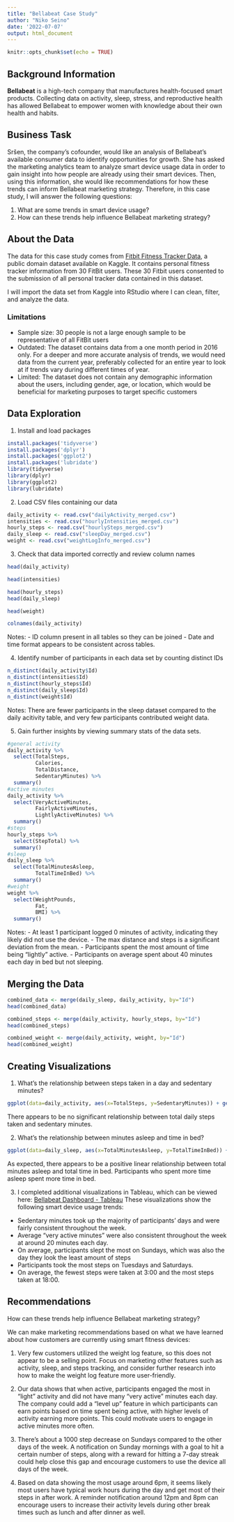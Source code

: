```yaml
---
title: "Bellabeat Case Study"
author: "Niko Seino"
date: '2022-07-07'
output: html_document
---
```


```r
knitr::opts_chunk$set(echo = TRUE)
```

## Background Information

**Bellabeat** is a high-tech company that manufactures health-focused smart products. Collecting data on activity, sleep, stress, and reproductive health has allowed Bellabeat to empower women with knowledge about their own health and habits. 

## Business Task

Sršen, the company's cofounder, would like an analysis of Bellabeat’s available consumer data to identify opportunities for growth. She has asked the marketing analytics team to analyze smart device usage data in order to gain insight into how people are already using their smart devices. Then, using this information, she would like recommendations for how these trends can inform Bellabeat marketing strategy. Therefore, in this case study, I will answer the following questions:

1. What are some trends in smart device usage?
2. How can these trends help influence Bellabeat marketing strategy?

## About the Data

The data for this case study comes from [Fitbit Fitness Tracker Data](https://www.kaggle.com/datasets/arashnic/fitbit), a public domain dataset available on Kaggle. It contains personal fitness tracker information from 30 FitBit users. These 30 Fitbit users consented to the submission of all personal tracker data contained in this dataset. 

I will import the data set from Kaggle into RStudio where I can clean, filter, and analyze the data. 

### Limitations

- Sample size: 30 people is not a large enough sample to be representative of all FitBit users
- Outdated: The dataset contains data from a one month period in 2016 only. For a deeper and more accurate analysis of trends, we would need data from the current year, preferably collected for an entire year to look at if trends vary during different times of year. 
- Limited: The dataset does not contain any demographic information about the users, including gender, age, or location, which would be beneficial for marketing purposes to target specific customers


## Data Exploration
1. Install and load packages
```r
install.packages('tidyverse')
install.packages('dplyr')
install.packages('ggplot2')
install.packages('lubridate')
library(tidyverse) 
library(dplyr) 
library(ggplot2) 
library(lubridate) 
```

2. Load CSV files containing our data
```r
daily_activity <- read.csv("dailyActivity_merged.csv")
intensities <- read.csv("hourlyIntensities_merged.csv")
hourly_steps <- read.csv("hourlySteps_merged.csv")
daily_sleep <- read.csv("sleepDay_merged.csv")
weight <- read.csv("weightLogInfo_merged.csv")
```

3. Check that data imported correctly and review column names
```r
head(daily_activity)
```
```r
head(intensities)
```
```r
head(hourly_steps)
head(daily_sleep)
```
```r
head(weight)
```
```r
colnames(daily_activity)
```

Notes: 
- ID column present in all tables so they can be joined
- Date and time format appears to be consistent across tables.

4. Identify number of participants in each data set by counting distinct IDs
```r
n_distinct(daily_activity$Id)
n_distinct(intensities$Id)
n_distinct(hourly_steps$Id)
n_distinct(daily_sleep$Id)
n_distinct(weight$Id)
```
Notes: There are fewer participants in the sleep dataset compared to the daily acitivity table, and very few participants contributed weight data.

5. Gain further insights by viewing summary stats of the data sets.

```r
#general activity
daily_activity %>%  
  select(TotalSteps,
         Calories,
         TotalDistance,
         SedentaryMinutes) %>%
  summary()
#active minutes
daily_activity %>%  
  select(VeryActiveMinutes, 
         FairlyActiveMinutes, 
         LightlyActiveMinutes) %>%
  summary()
#steps
hourly_steps %>% 
  select(StepTotal) %>% 
  summary()
#sleep
daily_sleep %>% 
  select(TotalMinutesAsleep,
         TotalTimeInBed) %>% 
  summary()
#weight
weight %>% 
  select(WeightPounds,
         Fat,
         BMI) %>% 
  summary()
```
Notes:
- At least 1 participant logged 0 minutes of activity, indicating they likely did not use the device.
- The max distance and steps is a significant deviation from the mean.
- Participants spent the most amount of time being "lightly" active.
- Participants on average spent about 40 minutes each day in bed but not sleeping.

## Merging the Data

```r
combined_data <- merge(daily_sleep, daily_activity, by="Id")
head(combined_data)
```
```r
combined_steps <- merge(daily_activity, hourly_steps, by="Id")
head(combined_steps)
```
```r
combined_weight <- merge(daily_activity, weight, by="Id")
head(combined_weight)
```

## Creating Visualizations
1. What's the relationship between steps taken in a day and sedentary minutes?
```r
ggplot(data=daily_activity, aes(x=TotalSteps, y=SedentaryMinutes)) + geom_point() + geom_smooth() + labs(title="Total Steps vs. Sedentary Minutes")
```
There appears to be no significant relationship between total daily steps taken and sedentary minutes. 

2. What's the relationship between minutes asleep and time in bed?
```r
ggplot(data=daily_sleep, aes(x=TotalMinutesAsleep, y=TotalTimeInBed)) + geom_point() + geom_smooth() + labs(title="Time Asleep vs. Time in Bed")
```
As expected, there appears to be a positive linear relationship between total minutes asleep and total time in bed. Participants who spent more time asleep spent more time in bed. 

3. I completed additional visualizations in Tableau, which can be viewed here: [Bellabeat Dashboard - Tableau](https://public.tableau.com/views/BellabeatCaseStudy_16572546536690/Dashboard1?:language=en-US&:display_count=n&:origin=viz_share_link)
These visualizations show the following smart device usage trends:
- Sedentary minutes took up the majority of participants' days and were fairly consistent throughout the week.
- Average "very active minutes" were also consistent throughout the week at around 20 minutes each day.
- On average, participants slept the most on Sundays, which was also the day they look the least amount of steps
- Participants took the most steps on Tuesdays and Saturdays.
- On average, the fewest steps were taken at 3:00 and the most steps taken at 18:00.

## Recommendations
How can these trends help influence Bellabeat marketing strategy?

We can make marketing recommendations based on what we have learned about how customers are currently using smart fitness devices:

1. Very few customers utilized the weight log feature, so this does not appear to be a selling point. Focus on marketing other features such as activity, sleep, and steps tracking, and consider further research into how to make the weight log feature more user-friendly.

2. Our data shows that when active, participants engaged the most in "light" activity and did not have many "very active" minutes each day. The company could add a "level up" feature in which participants can earn points based on time spent being active, with higher levels of activity earning more points. This could motivate users to engage in active minutes more often.

3. There's about a 1000 step decrease on Sundays compared to the other days of the week. A notification on Sunday mornings with a goal to hit a certain number of steps, along with a reward for hitting a 7-day streak could help close this gap and encourage customers to use the device all days of the week.

4. Based on data showing the most usage around 6pm, it seems likely most users have typical work hours during the day and get most of their steps in after work. A reminder notification around 12pm and 8pm can encourage users to increase their activity levels during other break times such as lunch and after dinner as well. 
